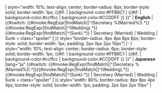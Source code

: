 | style="width: 10%; text-align: center; border-radius: 6px; border-style: solid; border-width: 1px; {{#if: {{{kai2|}}} | background-color:#FFB6C1 | {{#if: {{{kai|}}} | background-color:#ccffcc | background-color:#CCDDFF }} }}" | '''English'''
|{{#switch: {{#invoke:RegExpr|findMatch|{{{scenario}}}|^(Secretary %(Married%)).*}}{{#invoke:RegExpr|findMatch|{{{scenario}}}|^(Wedding).*}}{{#invoke:RegExpr|findMatch|{{{scenario}}}|^(Sunk).*}} | Secretary (Married) | Wedding | Sunk = class="spoiler" | }} style="border-radius: 4px 4px 8px 8px; border-style: solid; border-width: 1px; padding: 2px 0px 2px 10px"| {{{translation}}}
|-
| style="width: 10%; text-align: center; border-radius: 6px; border-style: solid; border-width: 1px; {{#if: {{{kai2|}}} | background-color:#FFB6C1 | {{#if: {{{kai|}}} | background-color:#ccffcc | background-color:#CCDDFF }} }}" | '''Japanese'''
|lang="ja"  {{#switch: {{#invoke:RegExpr|findMatch|{{{scenario}}}|^(Secretary %(Married%)).*}}{{#invoke:RegExpr|findMatch|{{{scenario}}}|^(Wedding).*}}{{#invoke:RegExpr|findMatch|{{{scenario}}}|^(Sunk).*}} | Secretary (Married) | Wedding | Sunk = class="spoiler" | }} style="width: 80%; border-radius: 8px 8px 4px 4px; border-style: solid; border-width: 1px; padding: 2px 0px 2px 10px" | {{{origin}}}